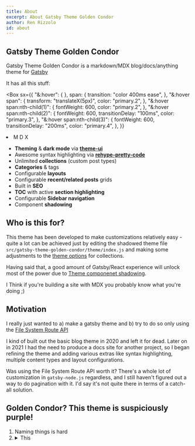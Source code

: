 ---
title: About
excerpt: About Gatsby Theme Golden Condor
author: Ren Rizzolo
id: about
---

## Gatsby Theme Golden Condor

Gatsby Theme Golden Condor is a markdown/MDX blog/docs/anything theme for [Gatsby](https://gatsbyjs.org)

It has all this stuff:

<Box>

<Box
  sx={{
    "&:hover": {
    },
    span: {
      transition: "color 400ms ease",
    },
    "&:hover span": {
      transform: "translateX(5px)",
      color: "primary.2",
    },
    "&:hover span:nth-child(1)": {
      fontWeight: 600,
      color: "primary.2",
    },
    "&:hover span:nth-child(2)": {
      fontWeight: 600,
      transitionDelay: "100ms",
      color: "primary.3",
    },
    "&:hover span:nth-child(3)": {
      fontWeight: 600,
      transitionDelay: "200ms",
      color: "primary.4",
    },
  }}
>

  <li>
    <span>M</span>
    <span>D</span>
    <span>X</span>
  </li>
</Box>

- **Theming** & **dark mode** via **[theme-ui](https://theme-ui.com)**
- Awesome syntax highlighting via **[rehype-pretty-code](https://rehype-pretty-code.netlify.app/)**
- Unlimited **collections** (custom post types)
- **Categories** & tags
- Configurable **layouts**
- Configurable **recent/related posts** grids
- Built in **SEO**
- **TOC** with active **section highlighting**
- Configurable **Sidebar navigation**
- Component **shadowing**

</Box>

## Who is this for?

This theme has been developed to make customizations relatively easy - quite a lot can be achieved just by editing the shadowed theme file `src/gatsby-theme-golden-condor/theme/index.js` and making some adjustments to the [theme options](/doc/theme-options) for collections.

Having said that, a good amount of Gatsby/React experience will unlock most of the power due to [Theme componenet shadowing](https://www.gatsbyjs.com/docs/how-to/plugins-and-themes/shadowing).

I Think if you're building a site with MDX you probably know what you're doing ;)

## Motivation

I really just wanted to a) make a gatsby theme and b) try to do so only using the [File System Route API](https://www.gatsbyjs.com/docs/reference/routing/file-system-route-api/)

I kind of built out the basic blog theme in 2020 and left it for dead. Later on in 2021 I had the need to produce a docs site for another project, so I began refining the theme and adding various extras like syntax highlighting, multiple content types and layout configurations.

Was using the File System Route API worth it? There's a whole lot of customization in `gatsby-node.js` regardless, and I still haven't figured out a way to do pagination with it. I'd say it's not quite there in terms of a catch-all solution.

## Golden Condor? This theme is suspiciously purple!

<ol>
<li>Naming things is hard</li>
<li>
  <details>
  <summary>This</summary>

`youtube: https://www.youtube.com/watch?v=_ycG-xe1uSM`

  </details>
</li>
</ol>
